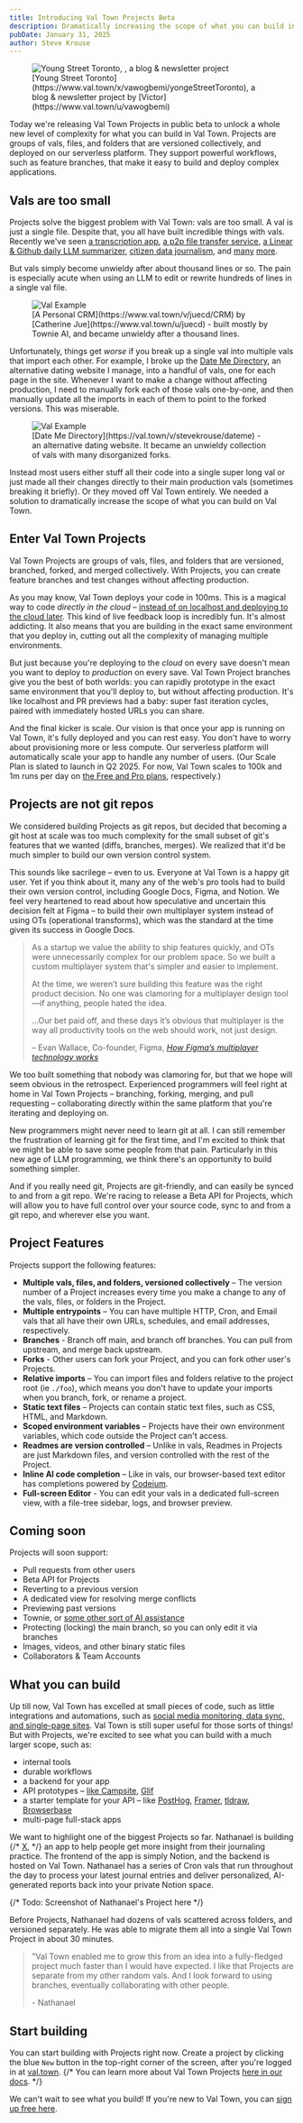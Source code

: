 ```yaml
---
title: Introducing Val Town Projects Beta
description: Dramatically increasing the scope of what you can build in Val Town, Projects are groups of vals, files, and folders, versioned collectively
pubDate: January 31, 2025
author: Steve Krouse
---
```



<figure>
  <Image
    src={ProjectsExample}
    alt="Young Street Toronto, ,
    a blog & newsletter project"
  />
  <figcaption>
    [Young Street Toronto](https://www.val.town/x/vawogbemi/yongeStreetToronto),
    a blog & newsletter project by [Victor](https://www.val.town/u/vawogbemi)
  </figcaption>
</figure>

Today we're releasing Val Town Projects in public beta to unlock a whole new level of complexity for what you can build in Val Town. Projects are groups of vals, files, and folders that are versioned collectively, and deployed on our serverless platform. They support powerful workflows, such as feature branches, that make it easy to build and deploy complex applications.

## Vals are too small

Projects solve the biggest problem with Val Town: vals are too small. A val is just a single file. Despite that, you all have built incredible things with vals. Recently we've seen [a transcription app](https://www.val.town/v/yawnxyz/scribe), [a p2p file transfer service](https://www.val.town/v/loading/file), [a Linear & Github daily LLM summarizer](https://www.val.town/v/danphilibin/what_did_i_work_on_today), [citizen data journalism](https://x.com/stevekrouse/status/1854255504681210055), and [many](https://blog.val.town/blog/val-town-newsletter-23/#-community-vals) [more](https://blog.val.town/blog/val-town-newsletter-22/#-community-vals).

But vals simply become unwieldy after about thousand lines or so. The pain is especially acute when using an LLM to edit or rewrite hundreds of lines in a single val file.

<figure>
  <Image src={ValExample} alt="Val Example" />
  <figcaption>
    [A Personal CRM](https://www.val.town/v/juecd/CRM) by [Catherine
    Jue](https://www.val.town/u/juecd) - built mostly by Townie AI, and became
    unwieldy after a thousand lines.
  </figcaption>
</figure>

Unfortunately, things get _worse_ if you break up a single val into multiple vals that import each other. For example, I broke up the [Date Me Directory](https://val.town/stevekrouse/dateme), an alternative dating website I manage, into a handful of vals, one for each page in the site. Whenever I want to make a change without affecting production, I need to manually fork each of those vals one-by-one, and then manually update all the imports in each of them to point to the forked versions. This was miserable.

<figure>
  <Image src={DateMe} alt="Val Example" />
  <figcaption>
    [Date Me Directory](https://val.town/v/stevekrouse/dateme) - an alternative
    dating website. It became an unwieldy collection of vals with many
    disorganized forks.
  </figcaption>
</figure>

Instead most users either stuff all their code into a single super long val or just made all their changes directly to their main production vals (sometimes breaking it briefly). Or they moved off Val Town entirely. We needed a solution to dramatically increase the scope of what you can build on Val Town.

## Enter Val Town Projects

Val Town Projects are groups of vals, files, and folders that are versioned, branched, forked, and merged collectively. With Projects, you can create feature branches and test changes without affecting production.

As you may know, Val Town deploys your code in 100ms. This is a magical way to code _directly in the cloud_ – [instead of on localhost and deploying to the cloud later](https://dx.tips/the-end-of-localhost). This kind of live feedback loop is incredibly fun. It's almost addicting. It also means that you are building in the exact same environment that you deploy in, cutting out all the complexity of managing multiple environments.

But just because you're deploying to the _cloud_ on every save doesn't mean you want to deploy to _production_ on every save. Val Town Project branches give you the best of both worlds: you can rapidly prototype in the exact same environment that you'll deploy to, but without affecting production. It's like localhost and PR previews had a baby: super fast iteration cycles, paired with immediately hosted URLs you can share.

And the final kicker is scale. Our vision is that once your app is running on Val Town, it's fully deployed and you can rest easy. You don't have to worry about provisioning more or less compute. Our serverless platform will automatically scale your app to handle any number of users. (Our Scale Plan is slated to launch in Q2 2025. For now, Val Town scales to 100k and 1m runs per day on [the Free and Pro plans](https://www.val.town/pricing), respectively.)

## Projects are not git repos

We considered building Projects as git repos, but decided that becoming a git host at scale was too much complexity for the small subset of git's features that we wanted (diffs, branches, merges). We realized that it'd be much simpler to build our own version control system.

This sounds like sacrilege – even to us. Everyone at Val Town is a happy git user. Yet if you think about it, many any of the web's pro tools had to build their own version control, including Google Docs, Figma, and Notion. We feel very heartened to read about how speculative and uncertain this decision felt at Figma – to build their own multiplayer system instead of using OTs (operational transforms), which was the standard at the time given its success in Google Docs.

<style>
  {`
    blockquote  {
      font-size: inherit;
    }
  `}
</style>

> As a startup we value the ability to ship features quickly, and OTs were unnecessarily complex for our problem space. So we built a custom multiplayer system that's simpler and easier to implement.
>
> At the time, we weren’t sure building this feature was the right product decision. No one was clamoring for a multiplayer design tool—if anything, people hated the idea.
>
> ...Our bet paid off, and these days it’s obvious that multiplayer is the way all productivity tools on the web should work, not just design.
>
> – Evan Wallace, Co-founder, Figma, [_How Figma’s multiplayer technology works_](https://www.figma.com/blog/how-figmas-multiplayer-technology-works/)

We too built something that nobody was clamoring for, but that we hope will seem obvious in the retrospect. Experienced programmers will feel right at home in Val Town Projects – branching, forking, merging, and pull requesting – collaborating directly within the same platform that you're iterating and deploying on.

New programmers might never need to learn git at all. I can still remember the frustration of learning git for the first time, and I'm excited to think that we might be able to save some people from that pain. Particularly in this new age of LLM programming, we think there's an opportunity to build something simpler.

And if you really need git, Projects are git-friendly, and can easily be synced to and from a git repo. We're racing to release a Beta API for Projects, which will allow you to have full control over your source code, sync to and from a git repo, and wherever else you want.

## Project Features

Projects support the following features:

- **Multiple vals, files, and folders, versioned collectively** – The version number of a Project increases every time you make a change to any of the vals, files, or folders in the Project.
- **Multiple entrypoints** – You can have multiple HTTP, Cron, and Email vals that all have their own URLs, schedules, and email addresses, respectively.
- **Branches** - Branch off main, and branch off branches. You can pull from upstream, and merge back upstream.
- **Forks** - Other users can fork your Project, and you can fork other user's Projects.
- **Relative imports** – You can import files and folders relative to the project root (ie `./foo`), which means you don't have to update your imports when you branch, fork, or rename a project.
- **Static text files** – Projects can contain static text files, such as CSS, HTML, and Markdown.
- **Scoped environment variables** – Projects have their own environment variables, which code outside the Project can't access.
- **Readmes are version controlled** – Unlike in vals, Readmes in Projects are just Markdown files, and version controlled with the rest of the Project.
- **Inline AI code completion** – Like in vals, our browser-based text editor has completions powered by [Codeium](https://codeium.com).
- **Full-screen Editor** - You can edit your vals in a dedicated full-screen view, with a file-tree sidebar, logs, and browser preview.

## Coming soon

Projects will soon support:

- Pull requests from other users
- Beta API for Projects
- Reverting to a previous version
- A dedicated view for resolving merge conflicts
- Previewing past versions
- Townie, or [some other sort of AI assistance](./fast-follow/)
- Protecting (locking) the main branch, so you can only edit it via branches
- Images, videos, and other binary static files
- Collaborators & Team Accounts

## What you can build

Up till now, Val Town has excelled at small pieces of code, such as little integrations and automations, such as [social media monitoring, data sync, and single-page sites](https://www.val.town/examples/use-cases). Val Town is still super useful for those sorts of things! But with Projects, we're excited to see what you can build with a much larger scope, such as:

- internal tools
- durable workflows
- a backend for your app
- API prototypes – [like Campsite](https://www.campsite.com/blog/how-we-prototype-integrations-with-val-town), [Glif](https://www.val.town/u/jamiedubs)
- a starter template for your API – like [PostHog](https://posthog.com/tutorials/rss-item-capture), [Framer](https://www.framer.com/developers/fetch/examples), [tldraw](https://x.com/tldraw/status/1869770077828272134), [Browserbase](https://www.val.town/u/browserbase)
- multi-page full-stack apps

We want to highlight one of the biggest Projects so far. Nathanael is building {/* [X](TODO), */} an app to help people get more insight from their journaling practice. The frontend of the app is simply Notion, and the backend is hosted on Val Town. Nathanael has a series of Cron vals that run throughout the day to process your latest journal entries and deliver personalized, AI-generated reports back into your private Notion space.

{/* Todo: Screenshot of Nathanael's Project here */}

Before Projects, Nathanael had dozens of vals scattered across folders, and versioned separately. He was able to migrate them all into a single Val Town Project in about 30 minutes.

> "Val Town enabled me to grow this from an idea into a fully-fledged project much faster than I would have expected. I like that Projects are separate from my other random vals. And I look forward to using branches, eventually collaborating with other people.
>
> \- Nathanael

## Start building

You can start building with Projects right now. Create a project by clicking the blue `New` button in the top-right corner of the screen, after you're logged in at [val.town](https://val.town/). {/* You can learn more about Val Town Projects [here in our docs](https://docs.val.town/TODO). */}

We can't wait to see what you build! If you're new to Val Town, you can [sign up free here](https://www.val.town/auth/signup).

